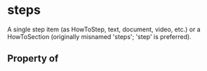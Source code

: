 # steps

A single step item (as HowToStep, text, document, video, etc.) or a HowToSection (originally misnamed 'steps'; 'step' is preferred).

## Property of



